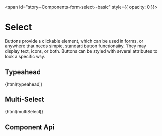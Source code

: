 
<span id="story--Components-form-select--basic" style={{ opacity: 0 }}></span>

# Select

Buttons provide a clickable element, which can be used in forms, or anywhere that needs simple, standard button functionality. They may display text, icons, or both. Buttons can be styled with several attributes to look a specific way.

<Canvas className="bal-app has-visible-overflow" withSource="none">
  <Story id="Components-form-select--basic" />
</Canvas>

## Typeahead

<Canvas className="bal-app has-visible-overflow" mdxSource={typeahead}>
  {html(typeahead)}
</Canvas>

## Multi-Select

<Canvas className="bal-app has-visible-overflow" mdxSource={multiSelect}>
  {html(multiSelect)}
</Canvas>

## Component Api

<Description markdown={readme} />
<Description markdown={selectOption} />

<br />


<Description markdown={testing} />


<Description markdown={github} />
